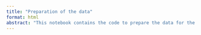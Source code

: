 ```yaml
---
title: "Preparation of the data"
format: html
abstract: "This notebook contains the code to prepare the data for the analysis. Like encoding the categorical variables and split the data into training and testing sets."
---
```


